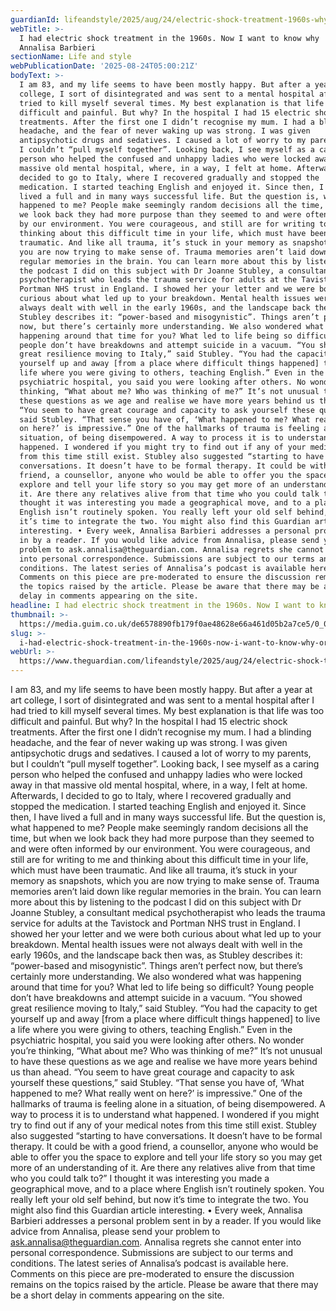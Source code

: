 ```yaml
---
guardianId: lifeandstyle/2025/aug/24/electric-shock-treatment-1960s-why-annalisa-barbieri
webTitle: >-
  I had electric shock treatment in the 1960s. Now I want to know why | Ask
  Annalisa Barbieri
sectionName: Life and style
webPublicationDate: '2025-08-24T05:00:21Z'
bodyText: >-
  I am 83, and my life seems to have been mostly happy. But after a year at art
  college, I sort of disintegrated and was sent to a mental hospital after I had
  tried to kill myself several times. My best explanation is that life was too
  difficult and painful. But why? In the hospital I had 15 electric shock
  treatments. After the first one I didn’t recognise my mum. I had a blinding
  headache, and the fear of never waking up was strong. I was given
  antipsychotic drugs and sedatives. I caused a lot of worry to my parents, but
  I couldn’t “pull myself together”. Looking back, I see myself as a caring
  person who helped the confused and unhappy ladies who were locked away in that
  massive old mental hospital, where, in a way, I felt at home. Afterwards, I
  decided to go to Italy, where I recovered gradually and stopped the
  medication. I started teaching English and enjoyed it. Since then, I have
  lived a full and in many ways successful life. But the question is, what
  happened to me? People make seemingly random decisions all the time, but when
  we look back they had more purpose than they seemed to and were often informed
  by our environment. You were courageous, and still are for writing to me and
  thinking about this difficult time in your life, which must have been
  traumatic. And like all trauma, it’s stuck in your memory as snapshots, which
  you are now trying to make sense of. Trauma memories aren’t laid down like
  regular memories in the brain. You can learn more about this by listening to
  the podcast I did on this subject with Dr Joanne Stubley, a consultant medical
  psychotherapist who leads the trauma service for adults at the Tavistock and
  Portman NHS trust in England. I showed her your letter and we were both
  curious about what led up to your breakdown. Mental health issues were not
  always dealt with well in the early 1960s, and the landscape back then was, as
  Stubley describes it: “power-based and misogynistic”. Things aren’t perfect
  now, but there’s certainly more understanding. We also wondered what was
  happening around that time for you? What led to life being so difficult? Young
  people don’t have breakdowns and attempt suicide in a vacuum. “You showed
  great resilience moving to Italy,” said Stubley. “You had the capacity to get
  yourself up and away [from a place where difficult things happened] to live a
  life where you were giving to others, teaching English.” Even in the
  psychiatric hospital, you said you were looking after others. No wonder you’re
  thinking, “What about me? Who was thinking of me?” It’s not unusual to have
  these questions as we age and realise we have more years behind us than ahead.
  “You seem to have great courage and capacity to ask yourself these questions,”
  said Stubley. “That sense you have of, ‘What happened to me? What really went
  on here?’ is impressive.” One of the hallmarks of trauma is feeling alone in a
  situation, of being disempowered. A way to process it is to understand what
  happened. I wondered if you might try to find out if any of your medical notes
  from this time still exist. Stubley also suggested “starting to have
  conversations. It doesn’t have to be formal therapy. It could be with a good
  friend, a counsellor, anyone who would be able to offer you the space to
  explore and tell your life story so you may get more of an understanding of
  it. Are there any relatives alive from that time who you could talk to?” I
  thought it was interesting you made a geographical move, and to a place where
  English isn’t routinely spoken. You really left your old self behind, but now
  it’s time to integrate the two. You might also find this Guardian article
  interesting. • Every week, Annalisa Barbieri addresses a personal problem sent
  in by a reader. If you would like advice from Annalisa, please send your
  problem to ask.annalisa@theguardian.com. Annalisa regrets she cannot enter
  into personal correspondence. Submissions are subject to our terms and
  conditions. The latest series of Annalisa’s podcast is available here.
  Comments on this piece are pre-moderated to ensure the discussion remains on
  the topics raised by the article. Please be aware that there may be a short
  delay in comments appearing on the site.
headline: I had electric shock treatment in the 1960s. Now I want to know why
thumbnail: >-
  https://media.guim.co.uk/de6578890fb179f0ae48628e66a461d05b2a7ce5/0_0_5000_4000/500.jpg
slug: >-
  i-had-electric-shock-treatment-in-the-1960s-now-i-want-to-know-why-or-ask-annalisa-barbieri
webUrl: >-
  https://www.theguardian.com/lifeandstyle/2025/aug/24/electric-shock-treatment-1960s-why-annalisa-barbieri
---
```

I am 83, and my life seems to have been mostly happy. But after a year at art college, I sort of disintegrated and was sent to a mental hospital after I had tried to kill myself several times. My best explanation is that life was too difficult and painful. But why? In the hospital I had 15 electric shock treatments. After the first one I didn’t recognise my mum. I had a blinding headache, and the fear of never waking up was strong. I was given antipsychotic drugs and sedatives. I caused a lot of worry to my parents, but I couldn’t “pull myself together”. Looking back, I see myself as a caring person who helped the confused and unhappy ladies who were locked away in that massive old mental hospital, where, in a way, I felt at home. Afterwards, I decided to go to Italy, where I recovered gradually and stopped the medication. I started teaching English and enjoyed it. Since then, I have lived a full and in many ways successful life. But the question is, what happened to me? People make seemingly random decisions all the time, but when we look back they had more purpose than they seemed to and were often informed by our environment. You were courageous, and still are for writing to me and thinking about this difficult time in your life, which must have been traumatic. And like all trauma, it’s stuck in your memory as snapshots, which you are now trying to make sense of. Trauma memories aren’t laid down like regular memories in the brain. You can learn more about this by listening to the podcast I did on this subject with Dr Joanne Stubley, a consultant medical psychotherapist who leads the trauma service for adults at the Tavistock and Portman NHS trust in England. I showed her your letter and we were both curious about what led up to your breakdown. Mental health issues were not always dealt with well in the early 1960s, and the landscape back then was, as Stubley describes it: “power-based and misogynistic”. Things aren’t perfect now, but there’s certainly more understanding. We also wondered what was happening around that time for you? What led to life being so difficult? Young people don’t have breakdowns and attempt suicide in a vacuum. “You showed great resilience moving to Italy,” said Stubley. “You had the capacity to get yourself up and away [from a place where difficult things happened] to live a life where you were giving to others, teaching English.” Even in the psychiatric hospital, you said you were looking after others. No wonder you’re thinking, “What about me? Who was thinking of me?” It’s not unusual to have these questions as we age and realise we have more years behind us than ahead. “You seem to have great courage and capacity to ask yourself these questions,” said Stubley. “That sense you have of, ‘What happened to me? What really went on here?’ is impressive.” One of the hallmarks of trauma is feeling alone in a situation, of being disempowered. A way to process it is to understand what happened. I wondered if you might try to find out if any of your medical notes from this time still exist. Stubley also suggested “starting to have conversations. It doesn’t have to be formal therapy. It could be with a good friend, a counsellor, anyone who would be able to offer you the space to explore and tell your life story so you may get more of an understanding of it. Are there any relatives alive from that time who you could talk to?” I thought it was interesting you made a geographical move, and to a place where English isn’t routinely spoken. You really left your old self behind, but now it’s time to integrate the two. You might also find this Guardian article interesting. • Every week, Annalisa Barbieri addresses a personal problem sent in by a reader. If you would like advice from Annalisa, please send your problem to ask.annalisa@theguardian.com. Annalisa regrets she cannot enter into personal correspondence. Submissions are subject to our terms and conditions. The latest series of Annalisa’s podcast is available here. Comments on this piece are pre-moderated to ensure the discussion remains on the topics raised by the article. Please be aware that there may be a short delay in comments appearing on the site.
